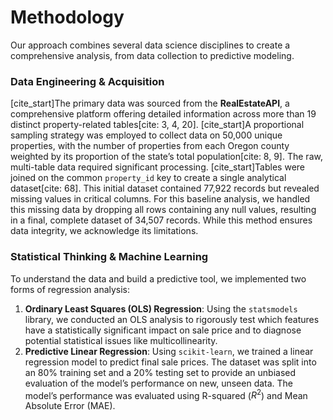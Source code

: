 # Methodology

Our approach combines several data science disciplines to create a comprehensive analysis, from data collection to predictive modeling.

### Data Engineering & Acquisition
[cite_start]The primary data was sourced from the **RealEstateAPI**, a comprehensive platform offering detailed information across more than 19 distinct property-related tables[cite: 3, 4, 20]. [cite_start]A proportional sampling strategy was employed to collect data on 50,000 unique properties, with the number of properties from each Oregon county weighted by its proportion of the state's total population[cite: 8, 9]. The raw, multi-table data required significant processing. [cite_start]Tables were joined on the common `property_id` key to create a single analytical dataset[cite: 68]. This initial dataset contained 77,922 records but revealed missing values in critical columns. For this baseline analysis, we handled this missing data by dropping all rows containing any null values, resulting in a final, complete dataset of 34,507 records. While this method ensures data integrity, we acknowledge its limitations.

### Statistical Thinking & Machine Learning
To understand the data and build a predictive tool, we implemented two forms of regression analysis:

1.  **Ordinary Least Squares (OLS) Regression**: Using the `statsmodels` library, we conducted an OLS analysis to rigorously test which features have a statistically significant impact on sale price and to diagnose potential statistical issues like multicollinearity.
2.  **Predictive Linear Regression**: Using `scikit-learn`, we trained a linear regression model to predict final sale prices. The dataset was split into an 80% training set and a 20% testing set to provide an unbiased evaluation of the model's performance on new, unseen data. The model's performance was evaluated using R-squared ($R^2$) and Mean Absolute Error (MAE).
